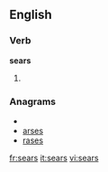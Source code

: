 ==English==

===Verb===
'''sears'''

# {{third-person singular of|[[sear]]}}

===Anagrams===
* {{alphagram|aerss}}
* [[arses#English|arses]]
* [[rases#English|rases]]

[[fr:sears]]
[[it:sears]]
[[vi:sears]]